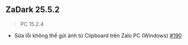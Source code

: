 ## ZaDark 25.5.2

> PC 15.2.4

- Sửa lỗi không thể gửi ảnh từ Clipboard trên Zalo PC (Windows) [#190](https://github.com/quaric/zadark/issues/190)
